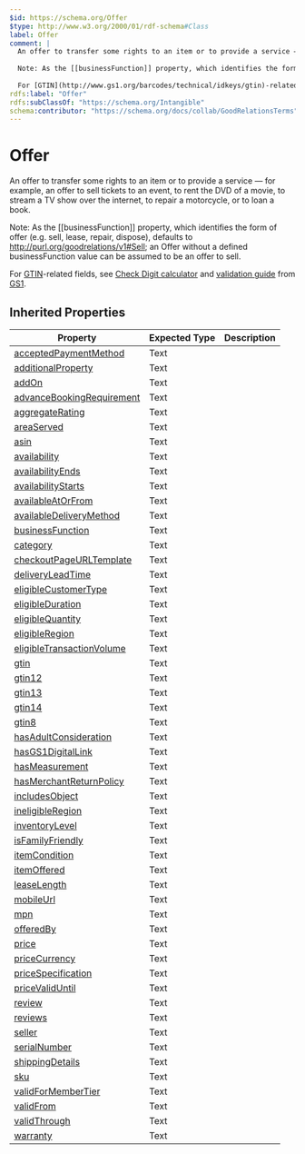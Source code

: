 ```yaml
---
$id: https://schema.org/Offer
$type: http://www.w3.org/2000/01/rdf-schema#Class
label: Offer
comment: |
  An offer to transfer some rights to an item or to provide a service — for example, an offer to sell tickets to an event, to rent the DVD of a movie, to stream a TV show over the internet, to repair a motorcycle, or to loan a book.
  
  Note: As the [[businessFunction]] property, which identifies the form of offer (e.g. sell, lease, repair, dispose), defaults to http://purl.org/goodrelations/v1#Sell; an Offer without a defined businessFunction value can be assumed to be an offer to sell.
  
  For [GTIN](http://www.gs1.org/barcodes/technical/idkeys/gtin)-related fields, see [Check Digit calculator](http://www.gs1.org/barcodes/support/check_digit_calculator) and [validation guide](http://www.gs1us.org/resources/standards/gtin-validation-guide) from [GS1](http://www.gs1.org/).
rdfs:label: "Offer"
rdfs:subClassOf: "https://schema.org/Intangible"
schema:contributor: "https://schema.org/docs/collab/GoodRelationsTerms"
---
```


# Offer

An offer to transfer some rights to an item or to provide a service — for example, an offer to sell tickets to an event, to rent the DVD of a movie, to stream a TV show over the internet, to repair a motorcycle, or to loan a book.

Note: As the [[businessFunction]] property, which identifies the form of offer (e.g. sell, lease, repair, dispose), defaults to http://purl.org/goodrelations/v1#Sell; an Offer without a defined businessFunction value can be assumed to be an offer to sell.

For [GTIN](http://www.gs1.org/barcodes/technical/idkeys/gtin)-related fields, see [Check Digit calculator](http://www.gs1.org/barcodes/support/check_digit_calculator) and [validation guide](http://www.gs1us.org/resources/standards/gtin-validation-guide) from [GS1](http://www.gs1.org/).

## Inherited Properties

| Property | Expected Type | Description |
| --- | --- | --- |
| [acceptedPaymentMethod](https://schema.org/acceptedPaymentMethod) | Text |  |
| [additionalProperty](https://schema.org/additionalProperty) | Text |  |
| [addOn](https://schema.org/addOn) | Text |  |
| [advanceBookingRequirement](https://schema.org/advanceBookingRequirement) | Text |  |
| [aggregateRating](https://schema.org/aggregateRating) | Text |  |
| [areaServed](https://schema.org/areaServed) | Text |  |
| [asin](https://schema.org/asin) | Text |  |
| [availability](https://schema.org/availability) | Text |  |
| [availabilityEnds](https://schema.org/availabilityEnds) | Text |  |
| [availabilityStarts](https://schema.org/availabilityStarts) | Text |  |
| [availableAtOrFrom](https://schema.org/availableAtOrFrom) | Text |  |
| [availableDeliveryMethod](https://schema.org/availableDeliveryMethod) | Text |  |
| [businessFunction](https://schema.org/businessFunction) | Text |  |
| [category](https://schema.org/category) | Text |  |
| [checkoutPageURLTemplate](https://schema.org/checkoutPageURLTemplate) | Text |  |
| [deliveryLeadTime](https://schema.org/deliveryLeadTime) | Text |  |
| [eligibleCustomerType](https://schema.org/eligibleCustomerType) | Text |  |
| [eligibleDuration](https://schema.org/eligibleDuration) | Text |  |
| [eligibleQuantity](https://schema.org/eligibleQuantity) | Text |  |
| [eligibleRegion](https://schema.org/eligibleRegion) | Text |  |
| [eligibleTransactionVolume](https://schema.org/eligibleTransactionVolume) | Text |  |
| [gtin](https://schema.org/gtin) | Text |  |
| [gtin12](https://schema.org/gtin12) | Text |  |
| [gtin13](https://schema.org/gtin13) | Text |  |
| [gtin14](https://schema.org/gtin14) | Text |  |
| [gtin8](https://schema.org/gtin8) | Text |  |
| [hasAdultConsideration](https://schema.org/hasAdultConsideration) | Text |  |
| [hasGS1DigitalLink](https://schema.org/hasGS1DigitalLink) | Text |  |
| [hasMeasurement](https://schema.org/hasMeasurement) | Text |  |
| [hasMerchantReturnPolicy](https://schema.org/hasMerchantReturnPolicy) | Text |  |
| [includesObject](https://schema.org/includesObject) | Text |  |
| [ineligibleRegion](https://schema.org/ineligibleRegion) | Text |  |
| [inventoryLevel](https://schema.org/inventoryLevel) | Text |  |
| [isFamilyFriendly](https://schema.org/isFamilyFriendly) | Text |  |
| [itemCondition](https://schema.org/itemCondition) | Text |  |
| [itemOffered](https://schema.org/itemOffered) | Text |  |
| [leaseLength](https://schema.org/leaseLength) | Text |  |
| [mobileUrl](https://schema.org/mobileUrl) | Text |  |
| [mpn](https://schema.org/mpn) | Text |  |
| [offeredBy](https://schema.org/offeredBy) | Text |  |
| [price](https://schema.org/price) | Text |  |
| [priceCurrency](https://schema.org/priceCurrency) | Text |  |
| [priceSpecification](https://schema.org/priceSpecification) | Text |  |
| [priceValidUntil](https://schema.org/priceValidUntil) | Text |  |
| [review](https://schema.org/review) | Text |  |
| [reviews](https://schema.org/reviews) | Text |  |
| [seller](https://schema.org/seller) | Text |  |
| [serialNumber](https://schema.org/serialNumber) | Text |  |
| [shippingDetails](https://schema.org/shippingDetails) | Text |  |
| [sku](https://schema.org/sku) | Text |  |
| [validForMemberTier](https://schema.org/validForMemberTier) | Text |  |
| [validFrom](https://schema.org/validFrom) | Text |  |
| [validThrough](https://schema.org/validThrough) | Text |  |
| [warranty](https://schema.org/warranty) | Text |  |
